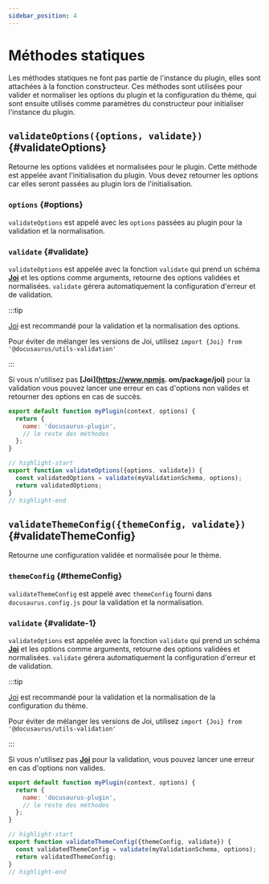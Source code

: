 ```yaml
---
sidebar_position: 4
---
```


# Méthodes statiques

Les méthodes statiques ne font pas partie de l'instance du plugin, elles sont attachées à la fonction constructeur. Ces méthodes sont utilisées pour valider et normaliser les options du plugin et la configuration du thème, qui sont ensuite utilisés comme paramètres du constructeur pour initialiser l'instance du plugin.

## `validateOptions({options, validate})` {#validateOptions}

Retourne les options validées et normalisées pour le plugin. Cette méthode est appelée avant l'initialisation du plugin. Vous devez retourner les options car elles seront passées au plugin lors de l'initialisation.

### `options` {#options}

`validateOptions` est appelé avec les `options` passées au plugin pour la validation et la normalisation.

### `validate` {#validate}

`validateOptions` est appelée avec la fonction `validate` qui prend un schéma **[Joi](https://www.npmjs.com/package/joi)** et les options comme arguments, retourne des options validées et normalisées. `validate` gérera automatiquement la configuration d'erreur et de validation.

:::tip

[Joi](https://www.npmjs.com/package/joi) est recommandé pour la validation et la normalisation des options.

Pour éviter de mélanger les versions de Joi, utilisez `import {Joi} from '@docusaurus/utils-validation'`

:::

Si vous n'utilisez pas **[Joi](https://www.npmjs. om/package/joi)** pour la validation vous pouvez lancer une erreur en cas d'options non valides et retourner des options en cas de succès.

```js title="my-plugin/src/index.js"
export default function myPlugin(context, options) {
  return {
    name: 'docusaurus-plugin',
    // le reste des méthodes
  };
}

// highlight-start
export function validateOptions({options, validate}) {
  const validatedOptions = validate(myValidationSchema, options);
  return validatedOptions;
}
// highlight-end
```

## `validateThemeConfig({themeConfig, validate})` {#validateThemeConfig}

Retourne une configuration validée et normalisée pour le thème.

### `themeConfig` {#themeConfig}

`validateThemeConfig` est appelé avec `themeConfig` fourni dans `docusaurus.config.js` pour la validation et la normalisation.

### `validate` {#validate-1}

`validateOptions` est appelée avec la fonction `validate` qui prend un schéma **[Joi](https://www.npmjs.com/package/joi)** et les options comme arguments, retourne des options validées et normalisées. `validate` gérera automatiquement la configuration d'erreur et de validation.

:::tip

[Joi](https://www.npmjs.com/package/joi) est recommandé pour la validation et la normalisation de la configuration du thème.

Pour éviter de mélanger les versions de Joi, utilisez `import {Joi} from '@docusaurus/utils-validation'`

:::

Si vous n'utilisez pas **[Joi](https://www.npmjs.com/package/joi)** pour la validation, vous pouvez lancer une erreur en cas d'options non valides.

```js title="my-theme/src/index.js"
export default function myPlugin(context, options) {
  return {
    name: 'docusaurus-plugin',
    // le reste des méthodes
  };
}

// highlight-start
export function validateThemeConfig({themeConfig, validate}) {
  const validatedThemeConfig = validate(myValidationSchema, options);
  return validatedThemeConfig;
}
// highlight-end
```
